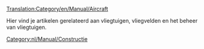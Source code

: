 [[Translation:Category/en/Manual/Aircraft]]


Hier vind je artikelen gerelateerd aan vliegtuigen, vliegvelden en het beheer van vliegtuigen.
[[Category:nl/Manual/Constructie]]